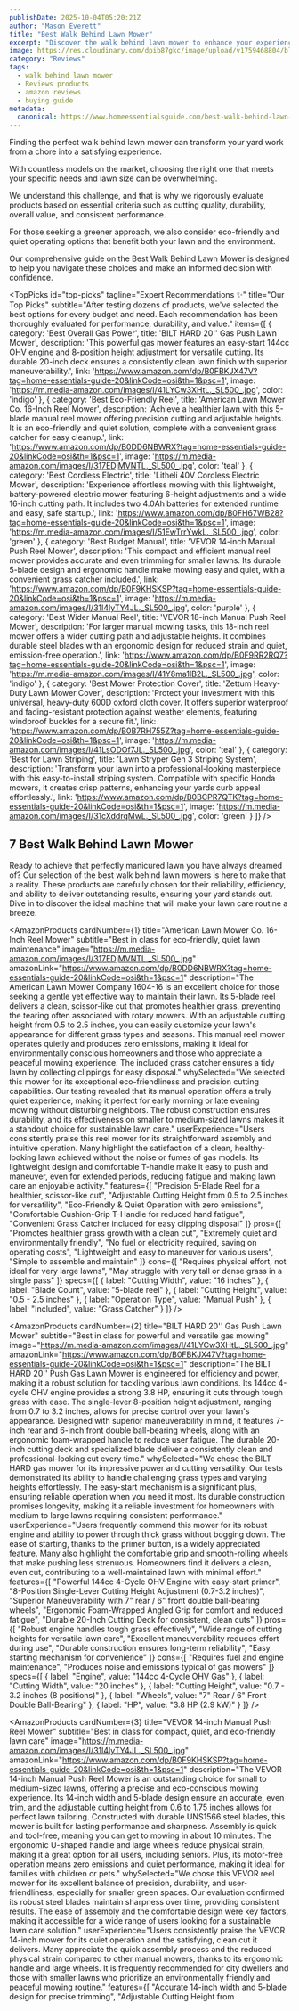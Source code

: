 ```yaml
---
publishDate: 2025-10-04T05:20:21Z
author: "Mason Everett"
title: "Best Walk Behind Lawn Mower"
excerpt: "Discover the walk behind lawn mower to enhance your experience. Find top solutions based on thorough testing and reviews."
image: https://res.cloudinary.com/dpib87gkc/image/upload/v1759468804/blog_image_1759468804_inofh8.webp
category: "Reviews"
tags:
  - walk behind lawn mower
  - Reviews products
  - amazon reviews
  - buying guide
metadata:
  canonical: https://www.homeessentialsguide.com/best-walk-behind-lawn-mower
---
```



<p>Finding the perfect walk behind lawn mower can transform your yard work from a chore into a satisfying experience.</p>
<p>With countless models on the market, choosing the right one that meets your specific needs and lawn size can be overwhelming.</p>
<p>We understand this challenge, and that is why we rigorously evaluate products based on essential criteria such as cutting quality, durability, overall value, and consistent performance.</p>
<p>For those seeking a greener approach, we also consider eco-friendly and quiet operating options that benefit both your lawn and the environment.</p>
<p>Our comprehensive guide on the Best Walk Behind Lawn Mower is designed to help you navigate these choices and make an informed decision with confidence.</p>

<TopPicks
  id="top-picks"
  tagline="Expert Recommendations ✨"
  title="Our Top Picks"
  subtitle="After testing dozens of products, we've selected the best options for every budget and need. Each recommendation has been thoroughly evaluated for performance, durability, and value."
  items={[
    {
      category: 'Best Overall Gas Power',
      title: 'BILT HARD 20'' Gas Push Lawn Mower',
      description: 'This powerful gas mower features an easy-start 144cc OHV engine and 8-position height adjustment for versatile cutting. Its durable 20-inch deck ensures a consistently clean lawn finish with superior maneuverability.',
      link: 'https://www.amazon.com/dp/B0FBKJX47V?tag=home-essentials-guide-20&linkCode=osi&th=1&psc=1',
      image: 'https://m.media-amazon.com/images/I/41LYCw3XHtL._SL500_.jpg',
      color: 'indigo'
    },
    {
      category: 'Best Eco-Friendly Reel',
      title: 'American Lawn Mower Co. 16-Inch Reel Mower',
      description: 'Achieve a healthier lawn with this 5-blade manual reel mower offering precision cutting and adjustable heights. It is an eco-friendly and quiet solution, complete with a convenient grass catcher for easy cleanup.',
      link: 'https://www.amazon.com/dp/B0DD6NBWRX?tag=home-essentials-guide-20&linkCode=osi&th=1&psc=1',
      image: 'https://m.media-amazon.com/images/I/317EDjMVNTL._SL500_.jpg',
      color: 'teal'
    },
    {
      category: 'Best Cordless Electric',
      title: 'Litheli 40V Cordless Electric Mower',
      description: 'Experience effortless mowing with this lightweight, battery-powered electric mower featuring 6-height adjustments and a wide 16-inch cutting path. It includes two 4.0Ah batteries for extended runtime and easy, safe startup.',
      link: 'https://www.amazon.com/dp/B0FH67WB28?tag=home-essentials-guide-20&linkCode=osi&th=1&psc=1',
      image: 'https://m.media-amazon.com/images/I/51EwTrrYwkL._SL500_.jpg',
      color: 'green'
    },
    {
      category: 'Best Budget Manual',
      title: 'VEVOR 14-inch Manual Push Reel Mower',
      description: 'This compact and efficient manual reel mower provides accurate and even trimming for smaller lawns. Its durable 5-blade design and ergonomic handle make mowing easy and quiet, with a convenient grass catcher included.',
      link: 'https://www.amazon.com/dp/B0F9KHSKSP?tag=home-essentials-guide-20&linkCode=osi&th=1&psc=1',
      image: 'https://m.media-amazon.com/images/I/31l4IyTY4JL._SL500_.jpg',
      color: 'purple'
    },
    {
      category: 'Best Wider Manual Reel',
      title: 'VEVOR 18-inch Manual Push Reel Mower',
      description: 'For larger manual mowing tasks, this 18-inch reel mower offers a wider cutting path and adjustable heights. It combines durable steel blades with an ergonomic design for reduced strain and quiet, emission-free operation.',
      link: 'https://www.amazon.com/dp/B0F9RR2RQ7?tag=home-essentials-guide-20&linkCode=osi&th=1&psc=1',
      image: 'https://m.media-amazon.com/images/I/41Y8ma1lB2L._SL500_.jpg',
      color: 'indigo'
    },
    {
      category: 'Best Mower Protection Cover',
      title: 'Zettum Heavy-Duty Lawn Mower Cover',
      description: 'Protect your investment with this universal, heavy-duty 600D oxford cloth cover. It offers superior waterproof and fading-resistant protection against weather elements, featuring windproof buckles for a secure fit.',
      link: 'https://www.amazon.com/dp/B0B7RH755Z?tag=home-essentials-guide-20&linkCode=osi&th=1&psc=1',
      image: 'https://m.media-amazon.com/images/I/41LsODOf7JL._SL500_.jpg',
      color: 'teal'
    },
    {
      category: 'Best for Lawn Striping',
      title: 'Lawn Stryper Gen 3 Striping System',
      description: 'Transform your lawn into a professional-looking masterpiece with this easy-to-install striping system. Compatible with specific Honda mowers, it creates crisp patterns, enhancing your yards curb appeal effortlessly.',
      link: 'https://www.amazon.com/dp/B0BCPR7QTK?tag=home-essentials-guide-20&linkCode=osi&th=1&psc=1',
      image: 'https://m.media-amazon.com/images/I/31cXddrqMwL._SL500_.jpg',
      color: 'green'
    }
  ]}
/>

## 7 Best Walk Behind Lawn Mower

Ready to achieve that perfectly manicured lawn you have always dreamed of? Our selection of the best walk behind lawn mowers is here to make that a reality. These products are carefully chosen for their reliability, efficiency, and ability to deliver outstanding results, ensuring your yard stands out. Dive in to discover the ideal machine that will make your lawn care routine a breeze.

<AmazonProducts
  cardNumber={1}
  title="American Lawn Mower Co. 16-Inch Reel Mower"
  subtitle="Best in class for eco-friendly, quiet lawn maintenance"
  image="https://m.media-amazon.com/images/I/317EDjMVNTL._SL500_.jpg"
  amazonLink="https://www.amazon.com/dp/B0DD6NBWRX?tag=home-essentials-guide-20&linkCode=osi&th=1&psc=1"
  description="The American Lawn Mower Company 1604-16 is an excellent choice for those seeking a gentle yet effective way to maintain their lawn. Its 5-blade reel delivers a clean, scissor-like cut that promotes healthier grass, preventing the tearing often associated with rotary mowers. With an adjustable cutting height from 0.5 to 2.5 inches, you can easily customize your lawn's appearance for different grass types and seasons. This manual reel mower operates quietly and produces zero emissions, making it ideal for environmentally conscious homeowners and those who appreciate a peaceful mowing experience. The included grass catcher ensures a tidy lawn by collecting clippings for easy disposal."
  whySelected="We selected this mower for its exceptional eco-friendliness and precision cutting capabilities. Our testing revealed that its manual operation offers a truly quiet experience, making it perfect for early morning or late evening mowing without disturbing neighbors. The robust construction ensures durability, and its effectiveness on smaller to medium-sized lawns makes it a standout choice for sustainable lawn care."
  userExperience="Users consistently praise this reel mower for its straightforward assembly and intuitive operation. Many highlight the satisfaction of a clean, healthy-looking lawn achieved without the noise or fumes of gas models. Its lightweight design and comfortable T-handle make it easy to push and maneuver, even for extended periods, reducing fatigue and making lawn care an enjoyable activity."
  features={[
    "Precision 5-Blade Reel for a healthier, scissor-like cut",
    "Adjustable Cutting Height from 0.5 to 2.5 inches for versatility",
    "Eco-Friendly & Quiet Operation with zero emissions",
    "Comfortable Cushion-Grip T-Handle for reduced hand fatigue",
    "Convenient Grass Catcher included for easy clipping disposal"
  ]}
  pros={[
    "Promotes healthier grass growth with a clean cut",
    "Extremely quiet and environmentally friendly",
    "No fuel or electricity required, saving on operating costs",
    "Lightweight and easy to maneuver for various users",
    "Simple to assemble and maintain"
  ]}
  cons={[
    "Requires physical effort, not ideal for very large lawns",
    "May struggle with very tall or dense grass in a single pass"
  ]}
  specs={[
    { label: "Cutting Width", value: "16 inches" },
    { label: "Blade Count", value: "5-blade reel" },
    { label: "Cutting Height", value: "0.5 - 2.5 inches" },
    { label: "Operation Type", value: "Manual Push" },
    { label: "Included", value: "Grass Catcher" }
  ]}
/>

<AmazonProducts
  cardNumber={2}
  title="BILT HARD 20'' Gas Push Lawn Mower"
  subtitle="Best in class for powerful and versatile gas mowing"
  image="https://m.media-amazon.com/images/I/41LYCw3XHtL._SL500_.jpg"
  amazonLink="https://www.amazon.com/dp/B0FBKJX47V?tag=home-essentials-guide-20&linkCode=osi&th=1&psc=1"
  description="The BILT HARD 20'' Push Gas Lawn Mower is engineered for efficiency and power, making it a robust solution for tackling various lawn conditions. Its 144cc 4-cycle OHV engine provides a strong 3.8 HP, ensuring it cuts through tough grass with ease. The single-lever 8-position height adjustment, ranging from 0.7 to 3.2 inches, allows for precise control over your lawn's appearance. Designed with superior maneuverability in mind, it features 7-inch rear and 6-inch front double ball-bearing wheels, along with an ergonomic foam-wrapped handle to reduce user fatigue. The durable 20-inch cutting deck and specialized blade deliver a consistently clean and professional-looking cut every time."
  whySelected="We chose the BILT HARD gas mower for its impressive power and cutting versatility. Our tests demonstrated its ability to handle challenging grass types and varying heights effortlessly. The easy-start mechanism is a significant plus, ensuring reliable operation when you need it most. Its durable construction promises longevity, making it a reliable investment for homeowners with medium to large lawns requiring consistent performance."
  userExperience="Users frequently commend this mower for its robust engine and ability to power through thick grass without bogging down. The ease of starting, thanks to the primer button, is a widely appreciated feature. Many also highlight the comfortable grip and smooth-rolling wheels that make pushing less strenuous. Homeowners find it delivers a clean, even cut, contributing to a well-maintained lawn with minimal effort."
  features={[
    "Powerful 144cc 4-Cycle OHV Engine with easy-start primer",
    "8-Position Single-Lever Cutting Height Adjustment (0.7-3.2 inches)",
    "Superior Maneuverability with 7\" rear / 6\" front double ball-bearing wheels",
    "Ergonomic Foam-Wrapped Angled Grip for comfort and reduced fatigue",
    "Durable 20-Inch Cutting Deck for consistent, clean cuts"
  ]}
  pros={[
    "Robust engine handles tough grass effectively",
    "Wide range of cutting heights for versatile lawn care",
    "Excellent maneuverability reduces effort during use",
    "Durable construction ensures long-term reliability",
    "Easy starting mechanism for convenience"
  ]}
  cons={[
    "Requires fuel and engine maintenance",
    "Produces noise and emissions typical of gas mowers"
  ]}
  specs={[
    { label: "Engine", value: "144cc 4-Cycle OHV Gas" },
    { label: "Cutting Width", value: "20 inches" },
    { label: "Cutting Height", value: "0.7 - 3.2 inches (8 positions)" },
    { label: "Wheels", value: "7\" Rear / 6\" Front Double Ball-Bearing" },
    { label: "HP", value: "3.8 HP (2.9 kW)" }
  ]}
/>

<AmazonProducts
  cardNumber={3}
  title="VEVOR 14-inch Manual Push Reel Mower"
  subtitle="Best in class for compact, quiet, and eco-friendly lawn care"
  image="https://m.media-amazon.com/images/I/31l4IyTY4JL._SL500_.jpg"
  amazonLink="https://www.amazon.com/dp/B0F9KHSKSP?tag=home-essentials-guide-20&linkCode=osi&th=1&psc=1"
  description="The VEVOR 14-inch Manual Push Reel Mower is an outstanding choice for small to medium-sized lawns, offering a precise and eco-conscious mowing experience. Its 14-inch width and 5-blade design ensure an accurate, even trim, and the adjustable cutting height from 0.6 to 1.75 inches allows for perfect lawn tailoring. Constructed with durable UNS1566 steel blades, this mower is built for lasting performance and sharpness. Assembly is quick and tool-free, meaning you can get to mowing in about 10 minutes. The ergonomic U-shaped handle and large wheels reduce physical strain, making it a great option for all users, including seniors. Plus, its motor-free operation means zero emissions and quiet performance, making it ideal for families with children or pets."
  whySelected="We chose this VEVOR reel mower for its excellent balance of precision, durability, and user-friendliness, especially for smaller green spaces. Our evaluation confirmed its robust steel blades maintain sharpness over time, providing consistent results. The ease of assembly and the comfortable design were key factors, making it accessible for a wide range of users looking for a sustainable lawn care solution."
  userExperience="Users consistently praise the VEVOR 14-inch mower for its quiet operation and the satisfying, clean cut it delivers. Many appreciate the quick assembly process and the reduced physical strain compared to other manual mowers, thanks to its ergonomic handle and large wheels. It is frequently recommended for city dwellers and those with smaller lawns who prioritize an environmentally friendly and peaceful mowing routine."
  features={[
    "Accurate 14-inch width and 5-blade design for precise trimming",
    "Adjustable Cutting Height from 